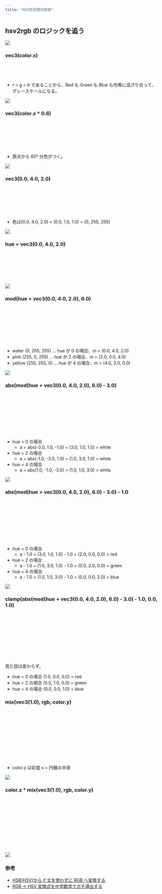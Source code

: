 ```yaml
---
title: "HSV色空間の断面"
---
```



<Canvas />

## hsv2rgb のロジックを追う

![](/articles/hsv-color-space-bg/hue-circle.png)

### vec3(color.x)

```glsl
vec3 hsv2rgb(vec3 color) {
  return vec3(color.x);
}
```

- r = g = b であることから、Red も Green も Blue も均等に混ざり合って、グレースケールになる。

![](/articles/hsv-color-space-bg/00.png)

### vec3(color.x \* 0.6)

```glsl
vec3 hsv2rgb(vec3 color) {
  // Hueを[0, 1]から[0, 6]へスケール
  float hue = color.x * 6.0;

  return vec3(hue);
}
```

- 原点から 60° 分色がつく。

![](/ARTICLES/HSV-COLOR-SPACE-BG/01.png)

### vec3(0.0, 4.0, 2.0)

```glsl
vec3 hsv2rgb(vec3 color) {
  // Hueを[0, 1]から[0, 6]へスケール
  float hue = color.x * 6.0;

  return vec3(0.0, 4.0, 2.0);
}
```

- 色は(0.0, 4.0, 2.0) = (0.0, 1.0, 1.0) = (0, 255, 255)

![](/ARTICLES/HSV-COLOR-SPACE-BG/02.png)

### hue + vec3(0.0, 4.0, 2.0)

```glsl
vec3 hsv2rgb(vec3 color) {
  // Hueを[0, 1]から[0, 6]へスケール
  float hue = color.x * 6.0;

  return hue + vec3(0.0, 4.0, 2.0);
}
```

![](/ARTICLES/HSV-COLOR-SPACE-BG/03.png)

### mod(hue + vec3(0.0, 4.0, 2.0), 6.0)

```glsl
vec3 hsv2rgb(vec3 color) {
  // Hueを[0, 1]から[0, 6]へスケール
  float hue = color.x * 6.0;

  vec3 m = mod(hue + vec3(0.0, 4.0, 2.0), 6.0);

  return m;
}
```

- water (0, 255, 255) ... hue が 0 の場合、m = (0.0, 4.0, 2.0)
- pink (255, 0, 255) ... hue が 2 の場合、m = (2.0, 0.0, 4.0)
- yellow (255, 255, 0) ... hue が 4 の場合、m = (4.0, 2.0, 0.0)

![](/ARTICLES/HSV-COLOR-SPACE-BG/04.png)

### abs(mod(hue + vec3(0.0, 4.0, 2.0), 6.0) - 3.0)

```glsl
vec3 hsv2rgb(vec3 color) {
  // Hueを[0, 1]から[0, 6]へスケール
  float hue = color.x * 6.0;

  vec3 m = mod(hue + vec3(0.0, 4.0, 2.0), 6.0);
  vec3 a = abs(m - 3.0);

  return a;
}
```

- hue = 0 の場合
  - a = abs(-3.0, 1.0, -1.0) = (3.0, 1.0, 1.0) = white
- hue = 2 の場合
  - a = abs(-1.0, -3.0, 1.0) = (1.0, 3.0, 1.0) = white
- hue = 4 の場合
  - a = abs(1.0, -1.0, -3.0) = (1.0, 1.0, 3.0) = white

![](/ARTICLES/HSV-COLOR-SPACE-BG/05.png)

### abs(mod(hue + vec3(0.0, 4.0, 2.0), 6.0) - 3.0) - 1.0

```glsl
vec3 hsv2rgb(vec3 color) {
  // Hueを[0, 1]から[0, 6]へスケール
  float hue = color.x * 6.0;

  vec3 m = mod(hue + vec3(0.0, 4.0, 2.0), 6.0);
  vec3 a = abs(m - 3.0);

  return a - 1.0;
}
```

- hue = 0 の場合
  - a - 1.0 = (3.0, 1.0, 1.0) - 1.0 = (2.0, 0.0, 0.0) = red
- hue = 2 の場合
  - a - 1.0 = (1.0, 3.0, 1.0) - 1.0 = (0.0, 2.0, 0.0) = green
- hue = 4 の場合
  - a - 1.0 = (1.0, 1.0, 3.0) - 1.0 = (0.0, 0.0, 2.0) = blue

![](/ARTICLES/HSV-COLOR-SPACE-BG/06.png)

### clamp(abs(mod(hue + vec3(0.0, 4.0, 2.0), 6.0) - 3.0) - 1.0, 0.0, 1.0)

```glsl
vec3 hsv2rgb(vec3 color) {
  // Hueを[0, 1]から[0, 6]へスケール
  float hue = color.x * 6.0;

  vec3 m = mod(hue + vec3(0.0, 4.0, 2.0), 6.0);
  vec3 a = abs(m - 3.0);
  vec3 rgb = clamp(a - 1.0, 0.0, 1.0);

  return rgb;
}
```

見た目は変わらず。

- hue = 0 の場合 (1.0, 0.0, 0.0) = red
- hue = 2 の場合 (0.0, 1.0, 0.0) = green
- hue = 4 の場合 (0.0, 0.0, 1.0) = blue

### mix(vec3(1.0), rgb, color.y)

```glsl
vec3 hsv2rgb(vec3 color) {
  // Hueを[0, 1]から[0, 6]へスケール
  float hue = color.x * 6.0;

  vec3 m = mod(hue + vec3(0.0, 4.0, 2.0), 6.0);
  vec3 a = abs(m - 3.0);
  vec3 rgb = clamp(a - 1.0, 0.0, 1.0);

  // 白とrgbを彩度（動径）に沿って補間
  return mix(vec3(1.0), rgb, color.y);
}
```

- color.y は彩度 s = 円錐の半径

![](/ARTICLES/HSV-COLOR-SPACE-BG/07.png)

### color.z \* mix(vec3(1.0), rgb, color.y)

```glsl
vec3 hsv2rgb(vec3 color) {
  // Hueを[0, 1]から[0, 6]へスケール
  float hue = color.x * 6.0;

  vec3 m = mod(hue + vec3(0.0, 4.0, 2.0), 6.0);
  vec3 a = abs(m - 3.0);
  vec3 rgb = clamp(a - 1.0, 0.0, 1.0);

  // 白とrgbを彩度（動径）に沿って補間したものに明度をかける
  return color.z * mix(vec3(1.0), rgb, color.y);
}
```

![](/ARTICLES/HSV-COLOR-SPACE-BG/08.png)

### 参考

- [HSB(HSV)から if 文を使わずに RGB へ変換する](https://sites.google.com/site/bknobiboroku/programming-tips/wpf/Csharp_wpf_HSB_to_RGB)
- [RGB -> HSV 変換式を中学数学でガチ導出する](https://zenn.dev/tetracalibers/articles/78474ee3e8678e)
